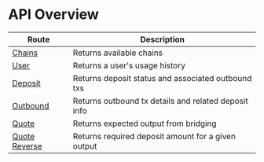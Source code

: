 # API Overview

| Route                                  | Description                                          |
| -------------------------------------- | ---------------------------------------------------- |
| [Chains](/gas/api/chains)              | Returns available chains                             |
| [User](/gas/api/user)                  | Returns a user's usage history                       |
| [Deposit](/gas/api/deposit)            | Returns deposit status and associated outbound txs   |
| [Outbound](/gas/api/outbound)          | Returns outbound tx details and related deposit info |
| [Quote](/gas/api/quote)                | Returns expected output from bridging                |
| [Quote Reverse](/gas/api/quoteReverse) | Returns required deposit amount for a given output   |
